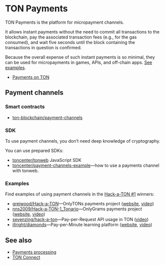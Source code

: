 
# TON Payments

TON Payments is the platform for micropayment channels. 

It allows instant payments without the need to commit all transactions to the blockchain, pay the associated transaction fees (e.g., for the gas consumed), and wait five seconds until the block
containing the transactions in question is confirmed.

Because the overall expense of such instant payments is so minimal, they can be used for micropayments in games, APIs, and off-chain apps. [See examples](/v3/documentation/dapps/defi/ton-payments#examples).

- [Payments on TON](https://blog.ton.org/ton-payments)

## Payment channels

### Smart contracts

- [ton-blockchain/payment-channels](https://github.com/ton-blockchain/payment-channels)

### SDK

To use payment channels, you don’t need deep knowledge of cryptography.

You can use prepared SDKs:

- [toncenter/tonweb](https://github.com/toncenter/tonweb)  JavaScript SDK
- [toncenter/payment-channels-example](https://github.com/toncenter/payment-channels-example)—how to use a payments channel with tonweb.

### Examples

Find examples of using payment channels in the [Hack-a-TON #1](https://ton.org/hack-a-ton-1) winners:

- [grejwood/Hack-a-TON](https://github.com/Grejwood/Hack-a-TON)—OnlyTONs payments project ([website](https://main.d3puvu1kvbh8ti.amplifyapp.com/), [video](https://www.youtube.com/watch?v=38JpX1vRNTk))
- [nns2009/Hack-a-TON-1_Tonario](https://github.com/nns2009/Hack-a-TON-1_Tonario)—OnlyGrams payments project ([website](https://onlygrams.io/), [video](https://www.youtube.com/watch?v=gm5-FPWn1XM))
- [sevenzing/hack-a-ton](https://github.com/sevenzing/hack-a-ton)—Pay-per-Request API usage in TON ([video](https://www.youtube.com/watch?v=7lAnbyJdpOA&feature=youtu.be))
- [illright/diamonds](https://github.com/illright/diamonds)—Pay-per-Minute learning platform ([website](https://diamonds-ton.vercel.app/), [video](https://www.youtube.com/watch?v=g9wmdOjAv1s))


## See also

- [Payments processing](/v3/guidelines/dapps/asset-processing/payments-processing)
- [TON Connect](/v3/guidelines/ton-connect/overview)

<Feedback />

